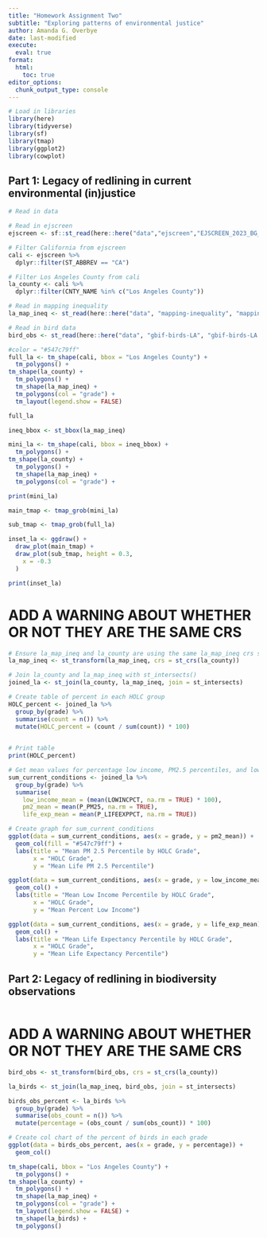 ```yaml
---
title: "Homework Assignment Two"
subtitle: "Exploring patterns of environmental justice"
author: Amanda G. Overbye
date: last-modified
execute: 
  eval: true
format:
  html:
    toc: true
editor_options: 
  chunk_output_type: console
---
```


```r
# Load in libraries
library(here)
library(tidyverse)
library(sf)
library(tmap)
library(ggplot2)
library(cowplot)
```


## Part 1: Legacy of redlining in current environmental (in)justice

```r
# Read in data

# Read in ejscreen
ejscreen <- sf::st_read(here::here("data","ejscreen","EJSCREEN_2023_BG_StatePct_with_AS_CNMI_GU_VI.gdb"))

# Filter California from ejscreen
cali <- ejscreen %>%
  dplyr::filter(ST_ABBREV == "CA")

# Filter Los Angeles County from cali
la_county <- cali %>%
  dplyr::filter(CNTY_NAME %in% c("Los Angeles County"))

# Read in mapping inequality 
la_map_ineq <- st_read(here::here("data", "mapping-inequality", "mapping-inequality-los-angeles.json"))

# Read in bird data 
bird_obs <- st_read(here::here("data", "gbif-birds-LA", "gbif-birds-LA.shp"))

```


```r
#color = "#547c79ff"
full_la <- tm_shape(cali, bbox = "Los Angeles County") +
  tm_polygons() +
tm_shape(la_county) +
  tm_polygons() +
  tm_shape(la_map_ineq) +
  tm_polygons(col = "grade") +
  tm_layout(legend.show = FALSE)
```

```r
full_la
```


```r
ineq_bbox <- st_bbox(la_map_ineq)

```

```r
mini_la <- tm_shape(cali, bbox = ineq_bbox) +
  tm_polygons() +
tm_shape(la_county) +
  tm_polygons() +
  tm_shape(la_map_ineq) +
  tm_polygons(col = "grade") +
```

```r
print(mini_la)
```


```r
main_tmap <- tmap_grob(mini_la)

sub_tmap <- tmap_grob(full_la)
```

```r
inset_la <- ggdraw() +
  draw_plot(main_tmap) +
  draw_plot(sub_tmap, height = 0.3,
    x = -0.3
  )
```

```r
print(inset_la)
```

# ADD A WARNING ABOUT WHETHER OR NOT THEY ARE THE SAME CRS

```r
# Ensure la_map_ineq and la_county are using the same la_map_ineq crs system
la_map_ineq <- st_transform(la_map_ineq, crs = st_crs(la_county))
```

```r
# Join la_county and la_map_ineq with st_intersects()
joined_la <- st_join(la_county, la_map_ineq, join = st_intersects)
```


```r
# Create table of percent in each HOLC group
HOLC_percent <- joined_la %>%
  group_by(grade) %>%
  summarise(count = n()) %>%
  mutate(HOLC_percent = (count / sum(count)) * 100)
  
```

```r
# Print table
print(HOLC_percent)
```

```r
# Get mean values for percentage low income, PM2.5 percentiles, and low life expediency percentiles
sum_current_conditions <- joined_la %>%
  group_by(grade) %>%
  summarise( 
    low_income_mean = (mean(LOWINCPCT, na.rm = TRUE) * 100),
    pm2_mean = mean(P_PM25, na.rm = TRUE),
    life_exp_mean = mean(P_LIFEEXPPCT, na.rm = TRUE))
```

```r
# Create graph for sum_current_conditions
ggplot(data = sum_current_conditions, aes(x = grade, y = pm2_mean)) +
  geom_col(fill = "#547c79ff") +
  labs(title = "Mean PM 2.5 Percentile by HOLC Grade", 
       x = "HOLC Grade", 
       y = "Mean Life PM 2.5 Percentile")

ggplot(data = sum_current_conditions, aes(x = grade, y = low_income_mean)) +
  geom_col() +
  labs(title = "Mean Low Income Percentile by HOLC Grade", 
       x = "HOLC Grade", 
       y = "Mean Percent Low Income")

ggplot(data = sum_current_conditions, aes(x = grade, y = life_exp_mean)) +
  geom_col() +
  labs(title = "Mean Life Expectancy Percentile by HOLC Grade", 
       x = "HOLC Grade", 
       y = "Mean Life Expectancy Percentile")
```


## Part 2: Legacy of redlining in biodiversity observations

```r

```

# ADD A WARNING ABOUT WHETHER OR NOT THEY ARE THE SAME CRS

```r
bird_obs <- st_transform(bird_obs, crs = st_crs(la_county))
```


```r
la_birds <- st_join(la_map_ineq, bird_obs, join = st_intersects)
```


```r
birds_obs_percent <- la_birds %>%
  group_by(grade) %>%
  summarise(obs_count = n()) %>%
  mutate(percentage = (obs_count / sum(obs_count)) * 100)
```

```r
# Create col chart of the percent of birds in each grade
ggplot(data = birds_obs_percent, aes(x = grade, y = percentage)) +
  geom_col()
```

```r
tm_shape(cali, bbox = "Los Angeles County") +
  tm_polygons() +
tm_shape(la_county) +
  tm_polygons() +
  tm_shape(la_map_ineq) +
  tm_polygons(col = "grade") +
  tm_layout(legend.show = FALSE) +
  tm_shape(la_birds) +
  tm_polygons()
```

